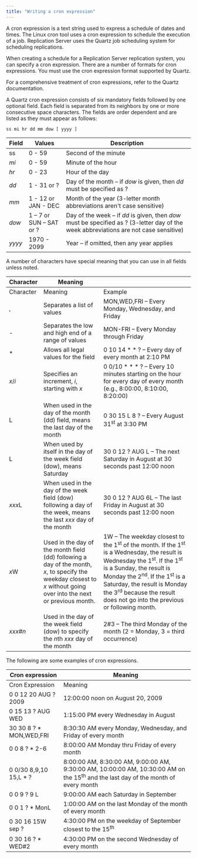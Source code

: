 ```yaml
---
title: "Writing a cron expression"
---
```


<div id="writing_cron_exp" class="registered_link"></div>

A cron expression is a text string used to express a schedule of dates and times. The Linux cron tool uses a cron expression to schedule the execution of a job. Replication Server uses the Quartz job scheduling system for scheduling replications.

When creating a schedule for a Replication Server replication system, you can specify a cron expression. There are a number of formats for cron expressions. You must use the cron expression format supported by Quartz.

For a comprehensive treatment of cron expressions, refer to the Quartz documentation.

A Quartz cron expression consists of six mandatory fields followed by one optional field. Each field is separated from its neighbors by one or more consecutive space characters. The fields are order dependent and are listed as they must appear as follows:

`ss mi hr dd mm dow [ yyyy ]`

| Field  | Values                  | Description                                                                                                                           |
| ------ | ----------------------- | ------------------------------------------------------------------------------------------------------------------------------------- |
| ss     | 0 - 59                  | Second of the minute                                                                                                                  |
| *mi*   | 0 - 59                  | Minute of the hour                                                                                                                    |
| *hr*   | 0 - 23                  | Hour of the day                                                                                                                       |
| *dd*   | 1 - 31 or ?             | Day of the month – if *dow* is given, then *dd* must be specified as ?                                                                |
| *mm*   | 1 - 12 or JAN - DEC     | Month of the year (3-letter month abbreviations aren't case sensitive)                                                               |
| *dow*  | 1 – 7 or SUN – SAT or ? | Day of the week – if *dd* is given, then *dow* must be specified as ? (3-letter day of the week abbreviations are not case sensitive) |
| *yyyy* | 1970 - 2099             | Year – if omitted, then any year applies                                                                                              |


A number of characters  have special meaning that you can use in all fields unless noted.


| Character | Meaning                                                                                                                                                              |                                                                                                                                                                                                                                                                                                                                                                              |
| --------- | -------------------------------------------------------------------------------------------------------------------------------------------------------------------- | ---------------------------------------------------------------------------------------------------------------------------------------------------------------------------------------------------------------------------------------------------------------------------------------------------------------------------------------------------------------------------- |
| Character | Meaning                                                                                                                                                              | Example                                                                                                                                                                                                                                                                                                                                                                      |
| ,         | Separates a list of values                                                                                                                                           | MON,WED,FRI – Every Monday, Wednesday, and Friday                                                                                                                                                                                                                                                                                                                            |
| -         | Separates the low and high end of a range of values                                                                                                                  | MON-FRI – Every Monday through Friday                                                                                                                                                                                                                                                                                                                                        |
| \*        | Allows all legal values for the field                                                                                                                                | 0 10 14 \* \* ? – Every day of every month at 2:10 PM                                                                                                                                                                                                                                                                                                                        |
| *x*/*i*   | Specifies an increment, *i*, starting with *x*                                                                                                                       | 0 0/10 \* \* \* ? – Every 10 minutes starting on the hour for every day of every month (e.g., 8:00:00, 8:10:00, 8:20:00)                                                                                                                                                                                                                                                     |
| L         | When used in the day of the month (dd) field, means the last day of the month                                                                                        | 0 30 15 L 8 ? – Every August 31<sup>st</sup> at 3:30 PM                                                                                                                                                                                                                                                                                                                      |
| L         | When used by itself in the day of the week field (dow), means Saturday                                                                                               | 30 0 12 ? AUG L – The next Saturday in August at 30 seconds past 12:00 noon                                                                                                                                                                                                                                                                                                  |
| *xxx*L    | When used in the day of the week field (dow) following a day of the week, means the last *xxx* day of the month                                                      | 30 0 12 ? AUG 6L – The last Friday in August at 30 seconds past 12:00 noon                                                                                                                                                                                                                                                                                                   |
| *x*W      | Used in the day of the month field (dd) following a day of the month, *x*, to specify the weekday closest to *x* without going over into the next or previous month. | 1W – The weekday closest to the 1<sup>st</sup> of the month. If the 1<sup>st</sup> is a Wednesday, the result is Wednesday the 1<sup>st</sup>. If the 1<sup>st</sup> is a Sunday, the result is Monday the 2<sup>nd</sup>. If the 1<sup>st</sup> is a Saturday, the result is Monday the 3<sup>rd</sup> because the result does not go into the previous or following month. |
| *xxx*#*n* | Used in the day of the week field (dow) to specify the *n*th *xxx* day of the month                                                                                  | 2#3 – The third Monday of the month (2 = Monday, 3 = third occurrence)                                                                                                                                                                                                                                                                                                       |


The following are some examples of cron expressions.

| Cron expression          | Meaning                                                                                                                                      |
| ------------------------ | -------------------------------------------------------------------------------------------------------------------------------------------- |
| Cron Expression          | Meaning                                                                                                                                      |
| 0 0 12 20 AUG ? 2009     | 12:00:00 noon on August 20, 2009                                                                                                             |
| 0 15 13 ? AUG WED        | 1:15:00 PM every Wednesday in August                                                                                                         |
| 30 30 8 ? \* MON,WED,FRI | 8:30:30 AM every Monday, Wednesday, and Friday of every month                                                                                |
| 0 0 8 ? \* 2-6           | 8:00:00 AM Monday thru Friday of every month                                                                                                 |
| 0 0/30 8,9,10 15,L \* ?  | 8:00:00 AM, 8:30:00 AM, 9:00:00 AM, 9:30:00 AM, 10:00:00 AM, 10:30:00 AM on the 15<sup>th</sup> and the last day of the month of every month |
| 0 0 9 ? 9 L              | 9:00:00 AM each Saturday in September                                                                                                        |
| 0 0 1 ? \* MonL          | 1:00:00 AM on the last Monday of the month of every month                                                                                    |
| 0 30 16 15W sep ?        | 4:30:00 PM on the weekday of September closest to the 15<sup>th</sup>                                                                        |
| 0 30 16 ? \* WED#2       | 4:30:00 PM on the second Wednesday of every month                                                                                            |


